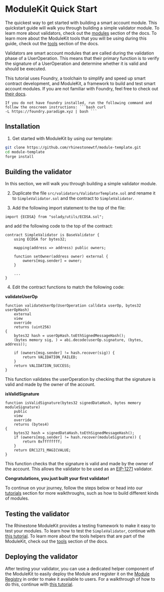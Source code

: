 # ModuleKit Quick Start

The quickest way to get started with building a smart account module. This quickstart guide will walk you through building a simple validator module. To learn more about validators, check out the [modules](/modulekit/modules) section of the docs. To learn more about the ModuleKit tools that you will be using during this guide, check out the [tools](/modulekit/tools) section of the docs.

Validators are smart account modules that are called during the validation phase of a UserOperation. This means that their primary function is to verify the signature of a UserOperation and determine whether it is valid and should be executed.

This tutorial uses Foundry, a toolchain to simplify and speed up smart contract development, and ModuleKit, a framework to build and test smart account modules. If you are not familiar with Foundry, feel free to check out [their docs](https://book.getfoundry.sh/).

    If you do not have foundry installed, run the following command and follow the onscreen instructions: ```bash curl
    -L https://foundry.paradigm.xyz | bash ```

## Installation

1. Get started with ModuleKit by using our template:

```bash
git clone https://github.com/rhinestonewtf/module-template.git
cd module-template
forge install
```

## Building the validator

In this section, we will walk you through building a simple validator module.

2. Duplicate the file `src/validators/ValidatorTemplate.sol` and rename it to `SimpleValidator.sol` and the contract to `SimpleValidator`.

3. Add the following import statement to the top of the file:

```solidity
import {ECDSA} from "solady/utils/ECDSA.sol";
```

and add the following code to the top of the contract:

```solidity
contract SimpleValidator is BaseValidator {
    using ECDSA for bytes32;

    mapping(address => address) public owners;

    function setOwner(address owner) external {
        owners[msg.sender] = owner;
    }

    ...
}
```

4. Edit the contract functions to match the following code:

**validateUserOp**

```solidity
function validateUserOp(UserOperation calldata userOp, bytes32 userOpHash)
    external
    view
    override
    returns (uint256)
{
    bytes32 hash = userOpHash.toEthSignedMessageHash();
    (bytes memory sig, ) = abi.decode(userOp.signature, (bytes, address));

    if (owners[msg.sender] != hash.recover(sig)) {
        return VALIDATION_FAILED;
    }
    return VALIDATION_SUCCESS;
}
```

This function validates the userOperation by checking that the signature is valid and made by the owner of the account.

**isValidSignature**

```solidity
function isValidSignature(bytes32 signedDataHash, bytes memory moduleSignature)
    public
    view
    override
    returns (bytes4)
{
    bytes32 hash = signedDataHash.toEthSignedMessageHash();
    if (owners[msg.sender] != hash.recover(moduleSignature)) {
        return 0xffffffff;
    }
    return ERC1271_MAGICVALUE;
}
```

This function checks that the signature is valid and made by the owner of the account. This allows the validator to be used as an [EIP-1271](https://eips.ethereum.org/EIPS/eip-1271) validator.

**Congratulations, you just built your first validator!**

To continue on your journey, follow the steps below or head into our [tutorials](/tutorials) section for more walkthroughs, such as how to build different kinds of modules.

## Testing the validator

The Rhinestone ModuleKit provides a testing framework to make it easy to test your modules. To learn how to test the `SimpleValidator`, continue with [this tutorial](/tutorials/testing-modules). To learn more about the tools helpers that are part of the ModuleKit, check out the [tools](/modulekit/tools) section of the docs.

## Deploying the validator

After testing your validator, you can use a dedicated helper component of the ModuleKit to easily deploy the Module and register it on the [Module Registry](/registry) in order to make it available to users. For a walkthrough of how to do this, continue with [this tutorial](/tutorials/deploying-modules).
